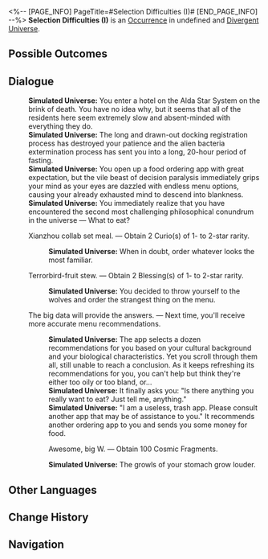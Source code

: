 <%-- [PAGE_INFO]
PageTitle=#Selection Difficulties (I)#
[END_PAGE_INFO] --%>
{{Stub}}
{{Simulated Universe Event Infobox
|id            = 23101
|title         = 
|image         = Occurrence Twins.png
|domains_su    = 
|domains_swarm = 
|domains_gng   = 
|domains_du    = Unknown
|domains_und   = 
|requirements  = 
|prev          = 
|next          = 
|characters    = 
|factions      = 
|order         = 
|order_du      = 113
}}
'''Selection Difficulties (I)''' is an [[Divergent Universe/Occurrence|Occurrence]] in undefined and [[Divergent Universe]].

==Possible Outcomes==
{{Possible Outcomes
|choice_1 = Xianzhou collab set meal.
|result_1 = Obtain 2 Curio(s) of 1- to 2-star rarity.

|choice_2 = Terrorbird-fruit stew.
|result_2 = Obtain 2 Blessing(s) of 1- to 2-star rarity.

|choice_3 = The big data will provide the answers.
|result_3 = Next time, you'll receive more accurate menu recommendations.

|choice_4 = Awesome, big W.
|result_4 = Obtain 100 Cosmic Fragments.

}}
<!--
==Gameplay Notes==
* 
-->
==Dialogue==
{{Dialogue Start}}
:'''Simulated Universe:''' You enter a hotel on the Alda Star System on the brink of death. You have no idea why, but it seems that all of the residents here seem extremely slow and absent-minded with everything they do.
:'''Simulated Universe:''' The long and drawn-out docking registration process has destroyed your patience and the alien bacteria extermination process has sent you into a long, 20-hour period of fasting.
:'''Simulated Universe:''' You open up a food ordering app with great expectation, but the vile beast of decision paralysis immediately grips your mind as your eyes are dazzled with endless menu options, causing your already exhausted mind to descend into blankness.
:'''Simulated Universe:''' You immediately realize that you have encountered the second most challenging philosophical conundrum in the universe &mdash; What to eat?
:{{DIcon|Star}} Xianzhou collab set meal. &mdash; Obtain 2 Curio(s) of 1- to 2-star rarity.
::'''Simulated Universe:''' When in doubt, order whatever looks the most familiar.
:{{DIcon|Star}} Terrorbird-fruit stew. &mdash; Obtain 2 Blessing(s) of 1- to 2-star rarity.
::'''Simulated Universe:''' You decided to throw yourself to the wolves and order the strangest thing on the menu.
:{{DIcon|Star}} The big data will provide the answers. &mdash; Next time, you'll receive more accurate menu recommendations.
::'''Simulated Universe:''' The app selects a dozen recommendations for you based on your cultural background and your biological characteristics. Yet you scroll through them all, still unable to reach a conclusion. As it keeps refreshing its recommendations for you, you can't help but think they're either too oily or too bland, or...
::'''Simulated Universe:''' It finally asks you: "Is there anything you really want to eat? Just tell me, anything."
::'''Simulated Universe:''' "I am a useless, trash app. Please consult another app that may be of assistance to you." It recommends another ordering app to you and sends you some money for food.
::{{DIcon|Star}} Awesome, big W. &mdash; Obtain 100 Cosmic Fragments.
::'''Simulated Universe:''' The growls of your stomach grow louder.
{{Dialogue End}}

==Other Languages==
{{Other Languages
|en   = Selection Difficulties (I)
|zhs  = 选择困难（其一）
|zht  = 選擇困難（其一）
|ja   = {{Rubi|選択困難|せんたくこんなん}}（その1）
|ko   = 선택 곤란 (1)
|es   = Dificultad de elección (I)
|fr   = Difficultés à choisir (I)
|ru   = Трудности выбора I
|th   = การเลือกที่ยากเย็น (I)
|vi   = Khó Lựa Chọn (I)
|de   = Die Qual der Wahl (Teil 1)
|id   = Kesulitan Memilih (1)
|pt   = Dificuldades de Seleção (I)
}}

==Change History==
{{Change History|2.5}}

==Navigation==
{{Occurrence Navbox}}